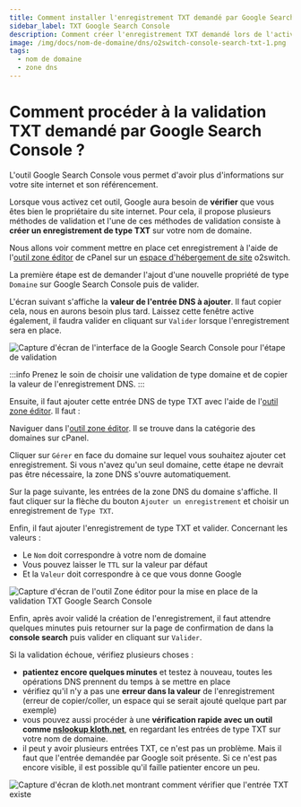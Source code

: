 ```yaml
---
title: Comment installer l'enregistrement TXT demandé par Google Search Console ?
sidebar_label: TXT Google Search Console
description: Comment créer l'enregistrement TXT demandé lors de l'activation de Google Search Console
image: /img/docs/nom-de-domaine/dns/o2switch-console-search-txt-1.png
tags:
  - nom de domaine
  - zone dns
---
```

# Comment procéder à la validation TXT demandé par Google Search Console ?

L'outil Google Search Console vous permet d'avoir plus d'informations sur votre site internet et son référencement.

Lorsque vous activez cet outil, Google aura besoin de **vérifier** que vous êtes bien le propriétaire du site internet.
Pour cela, il propose plusieurs méthodes de validation et l'une de ces méthodes de validation consiste à **créer un
enregistrement de type TXT** sur votre nom de domaine.

Nous allons voir comment mettre en place cet enregistrement à l'aide de l'[outil zone
éditor](/cpanel/domaines/editeur-zone-dns) de cPanel sur un [espace d'hébergement de
site](https://www.o2switch.fr/hebergement-illimite/) o2switch.

La première étape est de demander l'ajout d'une nouvelle propriété de type `Domaine` sur Google Search Console puis de
valider. 

L'écran suivant s'affiche la **valeur de l'entrée DNS à ajouter**. Il faut copier cela, nous en aurons besoin plus tard.
Laissez cette fenêtre active également, il faudra valider en cliquant sur `Valider` lorsque l'enregistrement sera en
place.

<Image
    src="/img/docs/nom-de-domaine/dns/o2switch-console-search-txt-1.png"
    title="Procédure de validation pour Google Search Console"
    caption="L'entrée DNS à mettre en place pour valider sa configuration Google Search Console"
    alt="Capture d'écran de l'interface de la Google Search Console pour l'étape de validation"
/>

:::info
Prenez le soin de choisir une validation de type domaine et de copier la valeur de l'enregistrement DNS.
:::

Ensuite, il faut ajouter cette entrée DNS de type TXT avec l'aide de l'[outil zone éditor](/cpanel/domaines/editeur-zone-dns). Il faut :

<Badge text="1" /> Naviguer dans l'[outil zone
éditor](https://faq.o2switch.fr/hebergement-mutualise/tutoriels-cpanel/editeur-zone-dns-zone-editor). Il se trouve dans
la catégorie des domaines sur cPanel. 

<Badge text="2" /> Cliquer sur `Gérer` en face du domaine sur lequel vous souhaitez ajouter cet enregistrement. Si vous
n'avez qu'un seul domaine, cette étape ne devrait pas être nécessaire, la zone DNS s'ouvre automatiquement.

<Badge text="3" /> Sur la page suivante, les entrées de la zone DNS du domaine s'affiche. Il faut cliquer sur la flèche
du bouton `Ajouter un enregistrement` et choisir un enregistrement de `Type TXT`. 

<Badge text="4" /> Enfin, il faut ajouter l'enregistrement de type TXT et valider. Concernant les valeurs : 
* Le `Nom` doit correspondre à votre nom de domaine
* Vous pouvez laisser le `TTL` sur la valeur par défaut
* Et la `Valeur` doit correspondre à ce que vous donne Google

<Image
    src="/img/docs/nom-de-domaine/dns/o2switch-validation-txt-google-console-search.png"
    title="Création de l'enregistrement TXT pour Google Search Console"
    caption="Installation de l'entrée DNS TXT pour la validation de Google Search Console depuis l'outil Zone editor"
    alt="Capture d'écran de l'outil Zone éditor pour la mise en place de la validation TXT Google Search Console"
/>

Enfin, après avoir validé la création de l'enregistrement, il faut attendre quelques minutes puis retourner sur la page
de confirmation de dans la **console search** puis valider en cliquant sur `Valider`. 

Si la validation échoue, vérifiez plusieurs choses :
  * **patientez encore quelques minutes** et testez à nouveau, toutes les opérations DNS prennent du temps à se mettre
    en place
  * vérifiez qu'il n'y a pas une **erreur dans la valeur** de l'enregistrement (erreur de copier/coller, un espace qui
    se serait ajouté quelque part par exemple)
  * vous pouvez aussi procéder à une **vérification rapide avec un outil comme [nslookup
    kloth.net](http://www.kloth.net/services/nslookup-fr.php)**, en regardant les entrées de type TXT sur votre nom de domaine.
  * il peut y avoir plusieurs entrées TXT, ce n'est pas un problème. Mais il faut que l'entrée demandée par Google soit présente. Si ce n'est pas encore visible, il est possible qu'il faille patienter encore un peu.

<Image
    src="/img/docs/nom-de-domaine/dns/o2switch-verification-entree-txt.png"
    title="Requête DNS avec kloth pour vérifier que l'entrée DNS TXT est bien installé"
    caption="On peut faire une requête DNS avec le site de kloth pour vérifier que l'entrée TXT est bien créée"
    alt="Capture d'écran de kloth.net montrant comment vérifier que l'entrée TXT existe"
/>

